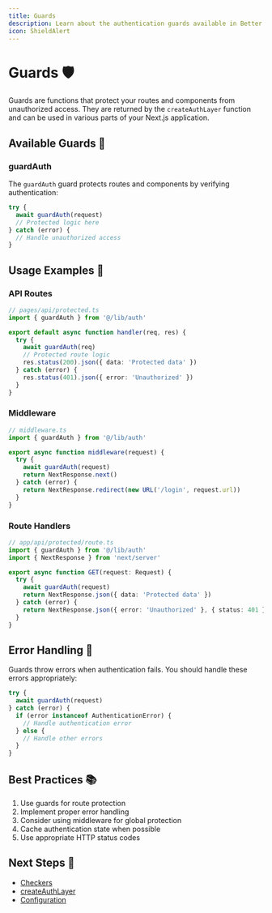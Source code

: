 ```yaml
---
title: Guards
description: Learn about the authentication guards available in Better Auth
icon: ShieldAlert
---
```


# Guards 🛡️

Guards are functions that protect your routes and components from unauthorized access. They are returned by the `createAuthLayer` function and can be used in various parts of your Next.js application.

## Available Guards 🎯

### guardAuth

The `guardAuth` guard protects routes and components by verifying authentication:

```ts
try {
  await guardAuth(request)
  // Protected logic here
} catch (error) {
  // Handle unauthorized access
}
```

## Usage Examples 📝

### API Routes

```ts
// pages/api/protected.ts
import { guardAuth } from '@/lib/auth'

export default async function handler(req, res) {
  try {
    await guardAuth(req)
    // Protected route logic
    res.status(200).json({ data: 'Protected data' })
  } catch (error) {
    res.status(401).json({ error: 'Unauthorized' })
  }
}
```

### Middleware

```ts
// middleware.ts
import { guardAuth } from '@/lib/auth'

export async function middleware(request) {
  try {
    await guardAuth(request)
    return NextResponse.next()
  } catch (error) {
    return NextResponse.redirect(new URL('/login', request.url))
  }
}
```

### Route Handlers

```ts
// app/api/protected/route.ts
import { guardAuth } from '@/lib/auth'
import { NextResponse } from 'next/server'

export async function GET(request: Request) {
  try {
    await guardAuth(request)
    return NextResponse.json({ data: 'Protected data' })
  } catch (error) {
    return NextResponse.json({ error: 'Unauthorized' }, { status: 401 })
  }
}
```

## Error Handling 🚨

Guards throw errors when authentication fails. You should handle these errors appropriately:

```ts
try {
  await guardAuth(request)
} catch (error) {
  if (error instanceof AuthenticationError) {
    // Handle authentication error
  } else {
    // Handle other errors
  }
}
```

## Best Practices 📚

1. Use guards for route protection
2. Implement proper error handling
3. Consider using middleware for global protection
4. Cache authentication state when possible
5. Use appropriate HTTP status codes

## Next Steps 🚀

- [Checkers](/docs/auth-layer/checkers)
- [createAuthLayer](/docs/auth-layer/create-auth-layer)
- [Configuration](/docs/configuration/plugin-options)